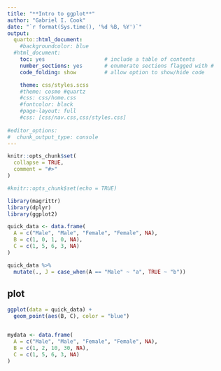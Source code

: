 ```yaml
---
title: "**Intro to ggplot**"
author: "Gabriel I. Cook"
date: "`r format(Sys.time(), '%d %B, %Y')`"
output: 
  quarto::html_document:
    #backgroundcolor: blue
  #html_document:               
    toc: yes                   # include a table of contents
    number_sections: yes       # enumerate sections flagged with #
    code_folding: show         # allow option to show/hide code

    theme: css/styles.scss
    #theme: cosmo #quartz
    #css: css/home.css
    #fontcolor: black
    #page-layout: full
    #css: [css/nav.css,css/styles.css]
    
#editor_options: 
#  chunk_output_type: console
---
```


```r
knitr::opts_chunk$set(
  collapse = TRUE,
  comment = "#>"
)
```

```r
#knitr::opts_chunk$set(echo = TRUE)
```


```r
library(magrittr)
library(dplyr)
library(ggplot2)

quick_data <- data.frame(
  A = c("Male", "Male", "Female", "Female", NA),
  B = c(1, 0, 1, 0, NA),
  C = c(1, 5, 6, 3, NA)
) 

quick_data %>% 
  mutate(., J = case_when(A == "Male" ~ "a", TRUE ~ "b"))
```

## plot

```r
ggplot(data = quick_data) +
  geom_point(aes(B, C), color = "blue")


mydata <- data.frame(
  A = c("Male", "Male", "Female", "Female", NA),
  B = c(1, 2, 10, 30, NA),
  C = c(1, 5, 6, 3, NA)
)  
```

